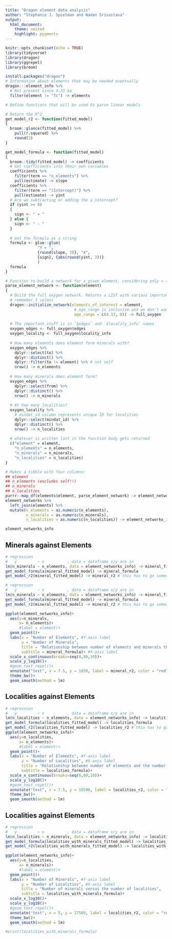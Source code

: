 ```yaml
---
title: "Dragon element data analysis"
author: "Stephanie J. Spielman and Naman Srivastava"
output: 
  html_document:
    theme: united
    highlight: pygments
---
```


```r
knitr::opts_chunk$set(echo = TRUE)
library(tidyverse)
library(dragon)
library(ggrepel)
library(broom)

install.packages("dragon")
# Information about elements that may be needed eventually
dragon:::element_info %>%
  # Not present since 4.33 Ga
  filter(element != "Tc") -> elements
```

```r
# Define functions that will be used to parse linear models

# Return the R^2
get_model_r2 <- function(fitted_model)
{
  broom::glance(fitted_model) %>%
    pull(r.squared) %>%
    round(3)
}

get_model_formula <- function(fitted_model)
{
  broom::tidy(fitted_model) -> coefficients
  # Get coefficients into their own variables
  coefficients %>%
    filter(term == "n_elements") %>%
    pull(estimate) -> slope
  coefficients %>%
    filter(term == "(Intercept)") %>%
    pull(estimate) -> yint
  # Are we subtracting or adding the y intercept?
  if (yint >= 0)
  {
    sign <- " + "
  } else {
    sign <- " - "
  }
  
  # Get the formula as a string
  formula <- glue::glue(
              "Y = ",
              {round(slope, 3)}, "X", 
              {sign}, {abs(round(yint, 3))}
              )
  formula
}
```

```r
# Function to build a network for a given element, considering only < 4.34 Ga
parse_element_network <- function(element)
{
  # Build the full oxygen network. Returns a LIST with various important stuff.
  # remember 3 colons
  dragon::initialize_network(elements_of_interest = element, 
                              # age_range is inclusive and we don't want =4.34, so this is hopefully good enough.
                              age_range = c(4.33, 0)) -> full_oxygen
  
  # The important stuff is in `$edges` and `$locality_info` names
  oxygen_edges <- full_oxygen$edges 
  oxygen_locality <- full_oxygen$locality_info 
  
  # How many elements does element form minerals with?
  oxygen_edges %>%
    dplyr::select(to) %>%
    dplyr::distinct() %>%
    dplyr::filter(to != element) %>% # not self
    nrow() -> n_elements
  
  # How many minerals does element form?
  oxygen_edges %>%
    dplyr::select(from) %>%
    dplyr::distinct() %>%
    nrow() -> n_minerals
  
  # At how many localities? 
  oxygen_locality %>%
    # mindat_id column represents unique ID for localities
    dplyr::select(mindat_id) %>%
    dplyr::distinct() %>%
    nrow() -> n_localities
  
  # whatever is written last in the function body gets returned
  c("element" = element,
    "n_elements" = n_elements,
    "n_minerals" = n_minerals,
    "n_localities" = n_localities)
}
```


```r
# Makes a tibble with four columns:
## element
## n_elements (excludes self!!)
## n_minerals
## n_localities
purrr::map_df(elements$element, parse_element_network) -> element_networks
element_networks %>%
  left_join(elements) %>%
  mutate(n_elements = as.numeric(n_elements),
         n_minerals = as.numeric(n_minerals),
         n_localities = as.numeric(n_localities)) -> element_networks_info

element_networks_info
```

## Minerals against Elements 
```r
# regression
#   y         ~ x          , data = dataframe x/y are in
lm(n_minerals ~ n_elements, data = element_networks_info) -> mineral_fitted_model
get_model_formula(mineral_fitted_model) -> mineral_formula
get_model_r2(mineral_fitted_model) -> mineral_r2 # this has to go somewhere??? 

# regression
#   y         ~ x          , data = dataframe x/y are in
lm(n_minerals ~ n_elements, data = element_networks_info) -> mineral_fitted_model
get_model_formula(mineral_fitted_model) -> mineral_formula
get_model_r2(mineral_fitted_model) -> mineral_r2 # this has to go somewhere??? 

ggplot(element_networks_info)+
  aes(y=n_minerals,
      x= n_elements)+
      #label = element)+
  geom_point()+
  labs(x = "Number of Elements", #Y-axis label
       y = "Number of Minerals", 
       title = "Relationship between number of elements and minerals they form", 
       subtitle = mineral_formula)+ #X-axis label
  scale_x_continuous(breaks=seq(0,80,10))+
  scale_y_log10()+
  #geom_text_repel()+
  annotate("text", x = 7.5, y = 1850, label = mineral_r2, color = "red")+
  theme_bw()+
  geom_smooth(method = lm)
```

## Localities against Elements
```r
# regression
#   y         ~ x          , data = dataframe x/y are in
lm(n_localities ~ n_elements, data = element_networks_info) -> localities_fitted_model
get_model_formula(localities_fitted_model) -> localities_formula
get_model_r2(localities_fitted_model) -> localities_r2 # this has to go somewhere??? 
ggplot(element_networks_info)+
  aes(y=n_localities,
      x= n_elements)+
      #label = element)+
  geom_point()+
  labs(x = "Number of Elements", #Y-axis label
       y = "Number of Localities", #X-axis label
       title = "Relationship between number of elements and the number of localities", 
       subtitle = localities_formula)+ 
  scale_x_continuous(breaks=seq(0,80,10))+
  scale_y_log10()+
  #geom_text_repel()+
  annotate("text", x = 7.5, y = 18500, label = localities_r2, color = "red")+
  theme_bw()+
  geom_smooth(method = lm)
```

## Localities against Elements
```r
# regression
#   y         ~ x          , data = dataframe x/y are in
lm(n_localities ~ n_minerals, data = element_networks_info) -> localities_with_minerals_fitted_model
get_model_formula(localities_with_minerals_fitted_model) -> localities_with_minerals_formula
get_model_r2(localities_with_minerals_fitted_model) -> localities_with_minerals_r2

ggplot(element_networks_info)+
  aes(y=n_localities,
      x= n_minerals)+
      #label = element)+
  geom_point()+
  labs(x = "Number of Minerals", #Y-axis label
       y = "Number of Localities", #X-axis label
       title = "Number of minerals versus the number of localities", 
       subtitle = localities_with_minerals_formula)+ 
  scale_x_log10()+
  scale_y_log10()+
  #geom_text_repel()+
  annotate("text", x = 5, y = 17500, label = localities_r2, color = "red")+
  theme_bw()+
  geom_smooth(method = lm)

#print(localities_with_minerals_formula)

```

